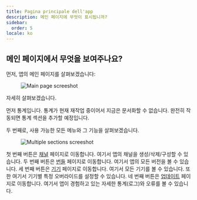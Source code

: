 ```yaml
---
title: Pagina principale dell'app
description: 메인 페이지에 무엇이 표시됩니까?
sidebar:
  order: 5
locale: ko
---
```


## 메인 페이지에서 무엇을 보여주나요?

먼저, 앱의 메인 페이지를 살펴보겠습니다:

<figure><img src="/main-app-pagewebp" alt="Main page screeshot" /><figcaption></figcaption></figure>

자세히 살펴보겠습니다.

먼저 통계입니다. 통계가 현재 재작업 중이어서 지금은 문서화할 수 없습니다. 완전히 작동되면 통계 섹션을 추가할 예정입니다.

두 번째로, 사용 가능한 모든 메뉴와 그 기능을 살펴보겠습니다.

<figure><img src="/app-multiple-sectionswebp" alt="Multiple sections screeshot" /><figcaption></figcaption></figure>

첫 번째 버튼은 [채널](/docs/webapp/channels/) 페이지로 이동합니다. 여기서 앱의 채널을 생성/삭제/구성할 수 있습니다.
두 번째 버튼은 [번들](/docs/webapp/bundles/) 페이지로 이동합니다. 여기서 앱의 모든 버전을 볼 수 있습니다.
세 번째 버튼은 [기기](/docs/webapp/devices/) 페이지로 이동합니다. 여기서 모든 기기를 볼 수 있습니다. 또한 여기서 기기별 특정 오버라이드를 설정할 수 있습니다.
네 번째 버튼은 [업데이트](/docs/webapp/logs/) 페이지로 이동합니다. 여기서 앱이 경험하고 있는 자세한 통계(로그)와 오류를 볼 수 있습니다.